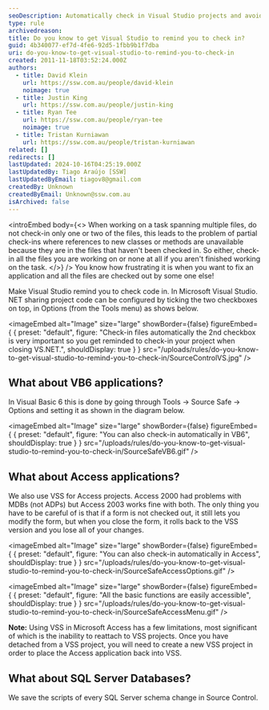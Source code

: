 ```yaml
---
seoDescription: Automatically check in Visual Studio projects and avoid partial check-ins with these simple settings.
type: rule
archivedreason:
title: Do you know to get Visual Studio to remind you to check in?
guid: 4b340077-ef7d-4fe6-92d5-1fbb9b1f7dba
uri: do-you-know-to-get-visual-studio-to-remind-you-to-check-in
created: 2011-11-18T03:52:24.000Z
authors:
  - title: David Klein
    url: https://ssw.com.au/people/david-klein
    noimage: true
  - title: Justin King
    url: https://ssw.com.au/people/justin-king
  - title: Ryan Tee
    url: https://ssw.com.au/people/ryan-tee
    noimage: true
  - title: Tristan Kurniawan
    url: https://ssw.com.au/people/tristan-kurniawan
related: []
redirects: []
lastUpdated: 2024-10-16T04:25:19.000Z
lastUpdatedBy: Tiago Araújo [SSW]
lastUpdatedByEmail: tiagov8@gmail.com
createdBy: Unknown
createdByEmail: Unknown@ssw.com.au
isArchived: false
---
```


<introEmbed
  body={<>
When working on a task spanning multiple files, do not check-in only one or two of the files, this leads to the problem of partial check-ins where references to new classes or methods are unavailable because they are in the files that haven't been checked in. So either, check-in all the files you are working on or none at all if you aren't finished working on the task.
  </>}
/>
You know how frustrating it is when you want to fix an application and all the files are checked out by some one else!

Make Visual Studio remind you to check code in. In Microsoft Visual Studio. NET sharing project code can be configured by ticking the two checkboxes on top, in Options (from the Tools menu) as shows below.


<imageEmbed
  alt="Image"
  size="large"
  showBorder={false}
  figureEmbed={ {
    preset: "default",
    figure: "Check-in files automatically the 2nd checkbox is very important so you get reminded to check-in your project when closing VS.NET.",
    shouldDisplay: true
  } }
  src="/uploads/rules/do-you-know-to-get-visual-studio-to-remind-you-to-check-in/SourceControlVS.jpg"
/>

## What about VB6 applications?

In Visual Basic 6 this is done by going through Tools -&gt; Source Safe -&gt; Options and setting it as shown in the diagram below.


<imageEmbed
  alt="Image"
  size="large"
  showBorder={false}
  figureEmbed={ {
    preset: "default",
    figure: "You can also check-in automatically in VB6",
    shouldDisplay: true
  } }
  src="/uploads/rules/do-you-know-to-get-visual-studio-to-remind-you-to-check-in/SourceSafeVB6.gif"
/>

## What about Access applications?

We also use VSS for Access projects. Access 2000 had problems with MDBs (not ADPs) but Access 2003 works fine with both. The only thing you have to be careful of is that if a form is not checked out, it still lets you modify the form, but when you close the form, it rolls back to the VSS version and you lose all of your changes.


<imageEmbed
  alt="Image"
  size="large"
  showBorder={false}
  figureEmbed={ {
    preset: "default",
    figure: "You can also check-in automatically in Access",
    shouldDisplay: true
  } }
  src="/uploads/rules/do-you-know-to-get-visual-studio-to-remind-you-to-check-in/SourceSafeAccessOptions.gif"
/>


<imageEmbed
  alt="Image"
  size="large"
  showBorder={false}
  figureEmbed={ {
    preset: "default",
    figure: "All the basic functions are easily accessible",
    shouldDisplay: true
  } }
  src="/uploads/rules/do-you-know-to-get-visual-studio-to-remind-you-to-check-in/SourceSafeAccessMenu.gif"
/>

**Note:** Using VSS in Microsoft Access has a few limitations, most significant of which is the inability to reattach to VSS projects.  Once you have detached from a VSS project, you will need to create a new VSS project in order to place the Access application back into VSS.

## What about SQL Server Databases?

We save the scripts of every SQL Server schema change in Source Control.
